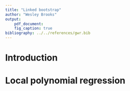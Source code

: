 ```yaml
---
title: "Linked bootstrap"
author: "Wesley Brooks"
output:
    pdf_document:
    fig_caption: true   
bibliography: ../../references/gwr.bib
---
```


# Introduction


# Local polynomial regression
